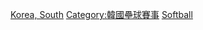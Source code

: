 [[Category:各國國際壘球賽事|Korea, South]]
[[Category:韓國壘球賽事|Category:韓國壘球賽事]]
[[Category:韓國主辦的國際體育賽事|Softball]]